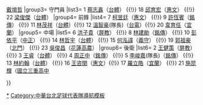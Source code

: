 {{Navbox
| name  = 2012年亞足聯U19青年錦標賽中華台北U19足球代表隊
|title =  [[2012年亞足聯U19青年錦標賽|<font color="white">2012年亞足聯U19青年錦標賽</font>]][[中華台北U19足球代表隊|<font color="white">中華台北U19足球代表隊</font>]]
| titlestyle = background:navy; color:red;
| groupstyle = background:navy; color:#FFFFFF;
|group1=總教練
|list1= [[陳俊明]]
|group2=教練
|list2= [[洪金昌]] {{!}} [[戴堉哲]]
|group3= 守門員
|list3= 1 [[蔡志鑫]]（[[國立臺灣體育學院球隊|台體]]） {{!}} 18 [[邱育宏]]（[[惠文高中足球隊|惠文]]） {{!}} 22 [[梁俊傑]]（[[國立臺灣體育學院球隊|台體]]）
|group4= 前鋒
|list4= 7 [[柯昱廷]]（[[惠文高中足球隊|惠文]]） {{!}} 9 [[許恆賓]]（[[銘傳大學足球隊|銘傳]]） {{!}} 11 [[林茂祥]]（[[國立臺灣體育學院球隊|台體]]）{{!}} 12 [[溫智豪]](隊長)（[[台電足球隊|台電]]）{{!}} 20 [[韋育任]]（[[宜蘭高中足球隊|宜蘭]]）
|group5= 中場
|list5=  6 [[洪子貴]]（[[屏東教育大學足球隊|屏教]]） {{!}} 8 [[林建勛]]（[[銘傳大學足球隊|銘傳]]） {{!}}  10 [[彭依平]]（[[中正高中高中足球隊|中正]]） {{!}} 14 [[林哲宇]]（[[國立臺灣體育學院球隊|台體]]） {{!}} 15 [[何泓諱]]（[[義守大學足球隊|義守]]） {{!}} 19 [[郭祖豪]]（[[北門高中足球隊|北門]]） {{!}} 23 [[吳俊昌]]（[[花蓮高農足球隊|花蓮高農]]） 
|group6= 後衛
|list6= 2 [[王健策]]（[[屏東教育大學足球隊|屏教]]） {{!}} 3 [[王睿]]（[[國立臺灣體育學院球隊|台體]]） {{!}} 4 [[周正中]]（[[銘傳大學足球隊|銘傳]]） {{!}} 5 [[李峻嘉]](隊長)（[[銘傳大學足球隊|銘傳]]） {{!}} 13 [[林約翰]]（[[國立臺灣體育學院球隊|台體]]） {{!}} 16 [[王咨閔]]（[[惠文高中足球隊|惠文]]）{{!}} 17 [[羅立皓]]（[[宜蘭高中足球隊|宜蘭]]） {{!}} 21 [[施昆輝]]（[[國立三重高中足球隊|國立三重高中]]
 
}}<noinclude>
[[Category:中華台北青年足球代表隊|*]]
[[Category:中華台北足球代表隊導航模板]]
</noinclude>